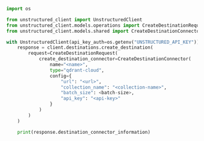 ```python Python SDK
import os

from unstructured_client import UnstructuredClient
from unstructured_client.models.operations import CreateDestinationRequest
from unstructured_client.models.shared import CreateDestinationConnector

with UnstructuredClient(api_key_auth=os.getenv("UNSTRUCTURED_API_KEY")) as client:
    response = client.destinations.create_destination(
        request=CreateDestinationRequest(
            create_destination_connector=CreateDestinationConnector(
                name="<name>",
                type="qdrant-cloud",
                config={
                    "url": "<url>",
                    "collection_name": "<collection-name>",
                    "batch_size": <batch-size>,
                    "api_key": "<api-key>"
                }
            )
        )
    )

    print(response.destination_connector_information)
```